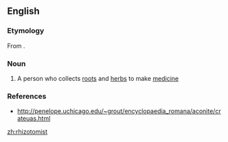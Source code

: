 ==English==

===Etymology===
From {{suffix|rhizotomy|ist}}.

===Noun===
{{en-noun}}

# {{obsolete}} A person who collects [[root]]s and [[herb]]s to make [[medicine]]

===References===
* http://penelope.uchicago.edu/~grout/encyclopaedia_romana/aconite/crateuas.html

[[zh:rhizotomist]]